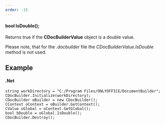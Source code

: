 ```yaml
---
order: -15
---
```

#### bool IsDouble();

Returns true if the **CDocBuilderValue** object is a double value.

Please note, that for the *.docbuilder* file the *CDocBuilderValue.IsDouble* method is not used.

## Example

#### .Net

```
string workDirectory = "C:/Program Files/ONLYOFFICE/DocumentBuilder";
CDocBuilder.Initialize(workDirectory);
CDocBuilder oBuilder = new CDocBuilder();
CContext oContext = oBuilder.GetContext();
CValue oGlobal = oContext.GetGlobal();
bool bDouble = oGlobal.IsDouble();
CDocBuilder.Destroy();
```
